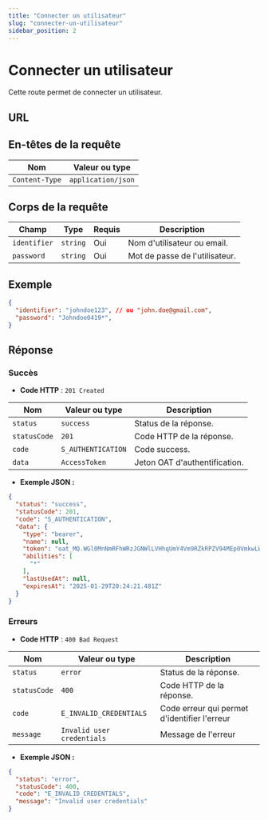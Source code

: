 ```yaml
---
title: "Connecter un utilisateur"
slug: "connecter-un-utilisateur"
sidebar_position: 2
---
```



# Connecter un utilisateur

Cette route permet de connecter un utilisateur.

## URL

<HttpMethod method="POST" route="/v1/user/auth"/>

## En-têtes de la requête

| Nom      |        Valeur ou type                  |
|-----------|------------------------------|
| `Content-Type`     | `application/json`            |

## Corps de la requête

| Champ            | Type     | Requis | Description                           |
|------------------|----------|--------|---------------------------------------|
| `identifier`       | `string` | Oui    | Nom d'utilisateur ou email.            |
| `password`          | `string` | Oui    | Mot de passe de l'utilisateur.      |

## Exemple

```json
{
  "identifier": "johndoe123", // ou "john.doe@gmail.com",
  "password": "Johndoe0419*",
}
```

## Réponse


### Succès

- **Code HTTP** : `201 Created`

| Nom      |        Valeur ou type                  | Description                                         |
|-----------|------------------------------|-----------------------------------------------------|
| `status`     | `success`            | Status de la réponse.               |
| `statusCode`     | `201`          | Code HTTP de la réponse. |
| `code`     | `S_AUTHENTICATION`        | Code success.                |
| `data`     | `AccessToken`        | Jeton OAT d'authentification.                |

- **Exemple JSON :**

```json
{
  "status": "success",
  "statusCode": 201,
  "code": "S_AUTHENTICATION",
  "data": {
    "type": "bearer",
    "name": null,
    "token": "oat_MQ.WGl0MnNmRFhWRzJGNWlLVHhqUmY4Vm9RZkRPZV94MEp0VmkwLWw3YzIxNDI0NzQ1NjE",
    "abilities": [
      "*"
    ],
    "lastUsedAt": null,
    "expiresAt": "2025-01-29T20:24:21.481Z"
  }
}
```

### Erreurs

- **Code HTTP** : `400 Bad Request`

| Nom      |        Valeur   ou type               | Description                                         |
|-----------|------------------------------|-----------------------------------------------------|
| `status`     | `error`            | Status de la réponse.               |
| `statusCode`     | `400`          | Code HTTP de la réponse. |
| `code`     | `E_INVALID_CREDENTIALS`        | Code erreur qui permet d'identifier l'erreur                |
| `message`     | `Invalid user credentials`        | Message de l'erreur     |

- **Exemple JSON :**

```json
{
  "status": "error",
  "statusCode": 400,
  "code": "E_INVALID_CREDENTIALS",
  "message": "Invalid user credentials"
}
```